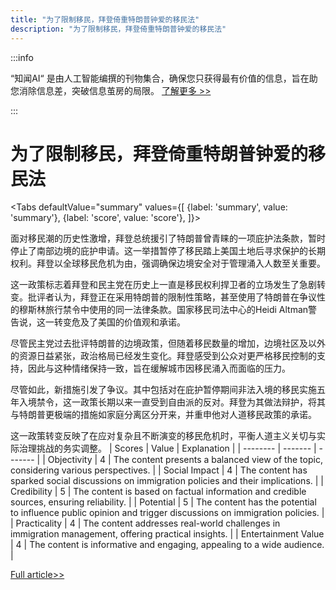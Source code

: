 ```yaml
---
title: "为了限制移民，拜登倚重特朗普钟爱的移民法"
description: "为了限制移民，拜登倚重特朗普钟爱的移民法"
---
```



:::info

“知闻AI“ 是由人工智能编撰的刊物集合，确保您只获得最有价值的信息，旨在助您消除信息差，突破信息茧房的局限。  [了解更多 >>](/zh-Hans/docs/guides)

:::

# 为了限制移民，拜登倚重特朗普钟爱的移民法


<Tabs
	defaultValue="summary"
	values={[
	{label: 'summary', value: 'summary'},
	{label: 'score', value: 'score'},
]}>
<TabItem value="summary">


面对移民潮的历史性激增，拜登总统援引了特朗普曾青睐的一项庇护法条款，暂时停止了南部边境的庇护申请。这一举措暂停了移民踏上美国土地后寻求保护的长期权利。拜登以全球移民危机为由，强调确保边境安全对于管理涌入人数至关重要。

这一政策标志着拜登和民主党在历史上一直是移民权利捍卫者的立场发生了急剧转变。批评者认为，拜登正在采用特朗普的限制性策略，甚至使用了特朗普在争议性的穆斯林旅行禁令中使用的同一法律条款。国家移民司法中心的Heidi Altman警告说，这一转变危及了美国的价值观和承诺。

尽管民主党过去批评特朗普的边境政策，但随着移民数量的增加，边境社区及以外的资源日益紧张，政治格局已经发生变化。拜登感受到公众对更严格移民控制的支持，因此与这种情绪保持一致，旨在缓解城市因移民涌入而面临的压力。

尽管如此，新措施引发了争议。其中包括对在庇护暂停期间非法入境的移民实施五年入境禁令，这一政策长期以来一直受到自由派的反对。拜登为其做法辩护，将其与特朗普更极端的措施如家庭分离区分开来，并重申他对人道移民政策的承诺。

这一政策转变反映了在应对复杂且不断演变的移民危机时，平衡人道主义关切与实际治理挑战的务实调整。
</TabItem>
<TabItem value="score">
	| Scores     | Value   | Explanation |
	| -------- | ------- | ------- |
	| Objectivity  | 4    | The content presents a balanced view of the topic, considering various perspectives.    |
	| Social Impact | 4     | The content has sparked social discussions on immigration policies and their implications.    |
	| Credibility    | 5    | The content is based on factual information and credible sources, ensuring reliability.    |
	| Potential    | 5    | The content has the potential to influence public opinion and trigger discussions on immigration policies.    |
	| Practicality    | 4    | The content addresses real-world challenges in immigration management, offering practical insights.    |
	| Entertainment Value    | 4    | The content is informative and engaging, appealing to a wide audience.    |
</TabItem>
</Tabs>

[Full article>>](https://www.nytimes.com/2024/06/04/us/politics/biden-migrants-trump.html)
